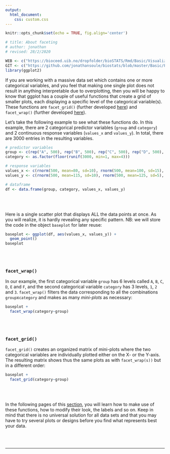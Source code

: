 ```yaml
---
output:
  html_document:
    css: custom.css
--- 
```


```r
knitr::opts_chunk$set(echo = TRUE, fig.align='center')

# title: About faceting
# author: jonathan
# revised: 28/2/2020 

WEB <- c("https://bioceed.uib.no/dropfolder/bioSTATS/Rmd/Basic/Visualizing/Faceted/about-faceting.html")
GIT <- c("https://github.com/jonathansoule/biostats/blob/master/Basic/Faceted/Faceted/about-faceting.Rmd")
library(ggplot2)

```
If you are working with a massive data set which contains one or more categorical variables, and you feel that making one single plot does not result in anything interpretable due to overplotting, then you will be happy to know that ggplot has a couple of useful functions that create a grid of smaller plots, each displaying a specific level of the categorical variable(s). These functions are `facet_grid()` (further developed [here](https://biostats.w.uib.no/facet_grid/){target="_blank"}) and `facet_wrap()` (further developed [here](https://biostats.w.uib.no/facet_wrap/){target="_blank"}).

Let's take the following example to see what these functions do. In this example, there are 2 categorical predictor variables (`group` and `category`) and 2 continuous response variables (`values_x` and `values_y`). In total, there are 3000 entries in the resulting variables.

```r
# predictor variables
group <- c(rep("A", 500), rep("B", 500), rep("C", 500), rep("D", 500), rep("E", 500), rep("F", 500))
category <- as.factor(floor(runif(3000, min=1, max=4)))

# response variables
values_x <- c(rnorm(500, mean=80, sd=10), rnorm(500, mean=100, sd=15), rnorm(500, mean=120, sd=10), rnorm(500, mean=75, sd=20), rnorm(500, mean=95, sd=10), rnorm(500, mean=115, sd=15))
values_y <- c(rnorm(500, mean=115, sd=10), rnorm(500, mean=125, sd=5), rnorm(500, mean=105, sd=10), rnorm(500, mean=85, sd=20), rnorm(500, mean=95, sd=10), rnorm(500, mean=90, sd=15))

# dataframe
df <- data.frame(group, category, values_x, values_y)
```
<br/><br/>

Here is a single scatter plot that displays ALL the data points at once. As you will realize, it is hardly revealing any specific pattern. NB: we will store the code in the object `baseplot` for later reuse:
```r
baseplot <- ggplot(df, aes(values_x, values_y)) +
  geom_point()
baseplot
```
<br/><br/>

### `facet_wrap()`

In our example, the first categorical variable `group` has 6 levels called `A`, `B`, `C`, `D`, `E` and `F`, and the second categorical variable `category` has 3 levels, `1`, `2` and `3  `. `facet_wrap()` filters the data corresponding to all the  combinations `group`x`category` and makes as many *mini-plots* as necessary: 
```r
baseplot +
  facet_wrap(category~group)
```
<br/><br/>


### `facet_grid()`

`facet_grid()` creates an organized matrix of mini-plots where the two categorical variables are individually plotted either on the X- or the Y-axis. The resulting matrix shows thus the same plots as with `facet_wrap(s))` but in a different order:
```r
baseplot +
  facet_grid(category~group)
```
<br/><br/>

In the following pages of this [section](https://biostats.w.uib.no/topics/data-visualization-with-ggplot2/faceted-plots/){target="_blank"}, you will learn how to make use of these functions, how to modify their look, the labels and so on. Keep in mind that there is no universal solution for all data sets and that you may have to try several plots or designs before you find what represents best your data.

<br/><br/>



***
<!-- UNCOMMENT TO ACTIVATE
Get the Rmarkdown file corresponding to this page on [GitHub](`r GIT`){target="_blank"}.
-->

